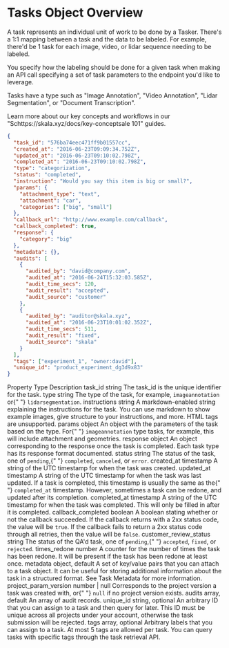 
# Tasks Object Overview

A task represents an individual unit of work to be done by a Tasker. There's a 1:1 mapping between a task and the data to be labeled. For example, there'd be 1 task for each image, video, or lidar sequence needing to be labeled.

You specify how the labeling should be done for a given task when making an API call specifying a set of task parameters to the endpoint you'd like to leverage.

Tasks have a type such as "Image Annotation", "Video Annotation", "Lidar Segmentation", or "Document Transcription".

Learn more about our key concepts and workflows in our "Schttps://skala.xyz/docs/key-conceptsale 101" guides.

```json filename="task.json"
{
  "task_id": "576ba74eec471ff9b01557cc",
  "created_at": "2016-06-23T09:09:34.752Z",
  "updated_at": "2016-06-23T09:10:02.798Z",
  "completed_at": "2016-06-23T09:10:02.798Z",
  "type": "categorization",
  "status": "completed",
  "instruction": "Would you say this item is big or small?",
  "params": {
    "attachment_type": "text",
    "attachment": "car",
    "categories": ["big", "small"]
  },
  "callback_url": "http://www.example.com/callback",
  "callback_completed": true,
  "response": {
    "category": "big"
  },
  "metadata": {},
  "audits": [
    {
      "audited_by": "david@company.com",
      "audited_at": "2016-06-24T15:32:03.585Z",
      "audit_time_secs": 120,
      "audit_result": "accepted",
      "audit_source": "customer"
    },
    {
      "audited_by": "auditor@skala.xyz",
      "audited_at": "2016-06-23T10:01:02.352Z",
      "audit_time_secs": 511,
      "audit_result": "fixed",
      "audit_source": "skala"
    }
  ],
  "tags": ["experiment_1", "owner:david"],
  "unique_id": "product_experiment_dg3d9x83"
}
```

<Table>
  <thead>
    <Table.Tr>
      <Table.Th>Property</Table.Th>
      <Table.Th>Type</Table.Th>
      <Table.Th>Description</Table.Th>
    </Table.Tr>
  </thead>
  <tbody>
    <Table.Tr>
      <Table.Td>task_id</Table.Td>
      <Table.Td>string</Table.Td>
      <Table.Td>The task_id is the unique identifier for the task.</Table.Td>
    </Table.Tr>
    <Table.Tr>
      <Table.Td>type</Table.Td>
      <Table.Td>string</Table.Td>
      <Table.Td>
        The type of the task, for example, <code>imageannotation</code> or{" "}
        <code>lidarsegmentation</code>.
      </Table.Td>
    </Table.Tr>
    <Table.Tr>
      <Table.Td>instructions</Table.Td>
      <Table.Td>string</Table.Td>
      <Table.Td>
        A markdown-enabled string explaining the instructions for the task. You
        can use markdown to show example images, give structure to your
        instructions, and more. HTML tags are unsupported.
      </Table.Td>
    </Table.Tr>
    <Table.Tr>
      <Table.Td>params</Table.Td>
      <Table.Td>object</Table.Td>
      <Table.Td>
        An object with the parameters of the task based on the type. For{" "}
        <code>imageannotation</code> type tasks, for example, this will include
        attachment and geometries.
      </Table.Td>
    </Table.Tr>
    <Table.Tr>
      <Table.Td>response</Table.Td>
      <Table.Td>object</Table.Td>
      <Table.Td>
        An object corresponding to the response once the task is completed. Each
        task type has its response format documented.
      </Table.Td>
    </Table.Tr>
    <Table.Tr>
      <Table.Td>status</Table.Td>
      <Table.Td>string</Table.Td>
      <Table.Td>
        The status of the task, one of <code>pending</code>,{" "}
        <code>completed</code>, <code>canceled</code>, or <code>error</code>.
      </Table.Td>
    </Table.Tr>
    <Table.Tr>
      <Table.Td>created_at</Table.Td>
      <Table.Td>timestamp</Table.Td>
      <Table.Td>
        A string of the UTC timestamp for when the task was created.
      </Table.Td>
    </Table.Tr>
    <Table.Tr>
      <Table.Td>updated_at</Table.Td>
      <Table.Td>timestamp</Table.Td>
      <Table.Td>
        A string of the UTC timestamp for when the task was last updated. If a
        task is completed, this timestamp is usually the same as the{" "}
        <code>completed_at</code> timestamp. However, sometimes a task can be
        redone, and updated after its completion.
      </Table.Td>
    </Table.Tr>
    <Table.Tr>
      <Table.Td>completed_at</Table.Td>
      <Table.Td>timestamp</Table.Td>
      <Table.Td>
        A string of the UTC timestamp for when the task was completed. This will
        only be filled in after it is completed.
      </Table.Td>
    </Table.Tr>
    <Table.Tr>
      <Table.Td>callback_completed</Table.Td>
      <Table.Td>boolean</Table.Td>
      <Table.Td>
        A boolean stating whether or not the callback succeeded. If the callback
        returns with a 2xx status code, the value will be <code>true</code>. If
        the callback fails to return a 2xx status code through all retries, then
        the value will be <code>false</code>.
      </Table.Td>
    </Table.Tr>
    <Table.Tr>
      <Table.Td>customer_review_status</Table.Td>
      <Table.Td>string</Table.Td>
      <Table.Td>
        The status of the QA'd task, one of <code>pending</code>,{" "}
        <code>accepted</code>, <code>fixed</code>, or <code>rejected</code>.
      </Table.Td>
    </Table.Tr>
    <Table.Tr>
      <Table.Td>times_redone</Table.Td>
      <Table.Td>number</Table.Td>
      <Table.Td>
        A counter for the number of times the task has been redone. It will be
        present if the task has been redone at least once.
      </Table.Td>
    </Table.Tr>
    <Table.Tr>
      <Table.Td>metadata</Table.Td>
      <Table.Td>object, default</Table.Td>
      <Table.Td>
        A set of key/value pairs that you can attach to a task object. It can be
        useful for storing additional information about the task in a structured
        format. See Task Metadata for more information.
      </Table.Td>
    </Table.Tr>
    <Table.Tr>
      <Table.Td>project_param_version</Table.Td>
      <Table.Td>number | null</Table.Td>
      <Table.Td>
        Corresponds to the project version a task was created with, or{" "}
        <code>null</code> if no project version exists.
      </Table.Td>
    </Table.Tr>
    <Table.Tr>
      <Table.Td>audits</Table.Td>
      <Table.Td>array, default</Table.Td>
      <Table.Td>An array of audit records.</Table.Td>
    </Table.Tr>
    <Table.Tr>
      <Table.Td>unique_id</Table.Td>
      <Table.Td>string, optional</Table.Td>
      <Table.Td>
        An arbitrary ID that you can assign to a task and then query for later.
        This ID must be unique across all projects under your account, otherwise
        the task submission will be rejected.
      </Table.Td>
    </Table.Tr>
    <Table.Tr>
      <Table.Td>tags</Table.Td>
      <Table.Td>array, optional</Table.Td>
      <Table.Td>
        Arbitrary labels that you can assign to a task. At most 5 tags are
        allowed per task. You can query tasks with specific tags through the
        task retrieval API.
      </Table.Td>
    </Table.Tr>
  </tbody>
</Table>
